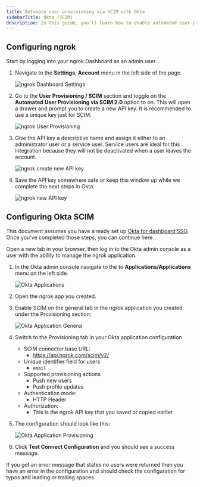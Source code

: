 ```yaml
---
title: Automate user provisioning via SCIM with Okta
sidebarTitle: Okta (SCIM)
description: In this guide, you'll learn how to enable automated user provisioning for your ngrok account via SCIM with Okta.
---
```


## Configuring ngrok

Start by logging into your ngrok Dashboard as an admin user.

1. Navigate to the **Settings**, **Account** menu in the left side of the page.

   ![ngrok Dashboard Settings](../img/okta/img/okta-scim-account-settings.png)

1. Go to the **User Provisioning / SCIM** section and toggle on the **Automated User Provisioning via SCIM 2.0** option to on. This will open a drawer and prompt you to create a new API key. It is recommended to use a unique key just for SCIM.

   ![ngrok User Provisioning](../img/okta/img/okta-scim-provisioning.png)

1. Give the API key a descriptive name and assign it either to an administrator user or a service user. Service users are ideal for this integration because they will not be deactivated when a user leaves the account.

   ![ngrok create new API key](../img/okta/img/okta-scim-add-api-key.png)

1. Save the API key somewhere safe or keep this window up while we complete the next steps in Okta.

   ![ngrok new API key](../img/okta/img/okta-scim-new-api-key.png)

## Configuring Okta SCIM

This document assumes you have already set up [Okta for dashboard SSO](/integrations/dashboard-sso/okta-dashboard-sso-scim). Once you've completed those steps, you can continue here.

Open a new tab in your browser, then log in to the Okta admin console as a user with the ability to manage the ngrok application.

1. In the Okta admin console navigate to the to **Applications/Applications** menu on the left side.

   ![Okta Applications](../img/okta/img/okta-scim-okta-app.png)

1. Open the ngrok app you created.

1. Enable SCIM on the general tab in the ngrok application you created under the Provisioning section:

   ![Okta Application General](../img/okta/img/okta-scim-okta-general-settings.png)

1. Switch to the Provisioning tab in your Okta application configuration
   - SCIM connector base URL:
     - https://api.ngrok.com/scim/v2/
   - Unique identifier field for users
     - `email`
   - Supported provisioning actions
     - Push new users
     - Push profile updates
   - Authentication mode:
     - HTTP Header
   - Authorization:
     - This is the ngrok API key that you saved or copied earlier
1. The configuration should look like this:

   ![Okta Application Provisioning](../img/okta/img/okta-scim-okta-app-provisioning.png)

1. Click **Test Connect Configuration** and you should see a success message.

If you get an error message that states no users were returned then you have an error in the configuration and should check the configuration for typos and leading or trailing spaces.
